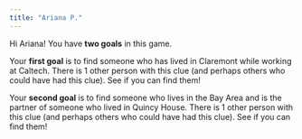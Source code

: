 ```yaml
---
title: "Ariana P."
---
```


Hi Ariana! You have **two goals** in this game.

Your **first goal** is to find someone who has lived in Claremont while working at Caltech. There is 1 other person with this clue (and perhaps others who could have had this clue). See if you can find them!

Your **second goal** is to find someone who lives in the Bay Area and is the partner of someone who lived in Quincy House. There is 1 other person with this clue (and perhaps others who could have had this clue). See if you can find them!
